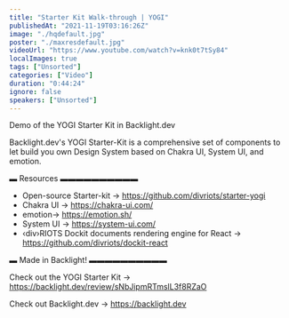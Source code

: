 ```yaml
---
title: "Starter Kit Walk-through | YOGI"
publishedAt: "2021-11-19T03:16:26Z"
image: "./hqdefault.jpg"
poster: "./maxresdefault.jpg"
videoUrl: "https://www.youtube.com/watch?v=knk0t7tSy84"
localImages: true
tags: ["Unsorted"]
categories: ["Video"]
duration: "0:44:24"
ignore: false
speakers: ["Unsorted"]
---
```


Demo of the YOGI Starter Kit in Backlight.dev

Backlight.dev's YOGI Starter-Kit is a comprehensive set of components to let build you own Design System based on Chakra UI, System UI, and emotion.

▬ Resources ▬▬▬▬▬▬▬▬▬▬

- Open-source Starter-kit → https://github.com/divriots/starter-yogi
- Chakra UI → https://chakra-ui.com/
- emotion→ https://emotion.sh/
- System UI → https://system-ui.com/
- ‹div›RIOTS Dockit documents rendering engine for React → https://github.com/divriots/dockit-react

▬ Made in Backlight! ▬▬▬▬▬▬▬▬▬▬

Check out the YOGI Starter Kit → https://backlight.dev/review/sNbJipmRTmslL3f8RZaO

Check out Backlight.dev → https://backlight.dev
